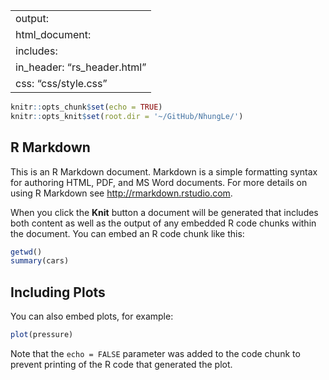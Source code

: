
---
output:
  html_document:
    includes:
      in_header: "rs_header.html"
    css: "css/style.css"
---



```r
knitr::opts_chunk$set(echo = TRUE)
knitr::opts_knit$set(root.dir = '~/GitHub/NhungLe/')

```

## R Markdown
This is an R Markdown document. Markdown is a simple formatting syntax for authoring HTML, PDF, and MS Word documents. For more details on using R Markdown see <http://rmarkdown.rstudio.com>.

When you click the **Knit** button a document will be generated that includes both content as well as the output of any embedded R code chunks within the document. You can embed an R code chunk like this:

```r
getwd()
summary(cars)
```

## Including Plots

You can also embed plots, for example:

```r
plot(pressure)
```

Note that the `echo = FALSE` parameter was added to the code chunk to prevent printing of the R code that generated the plot.
